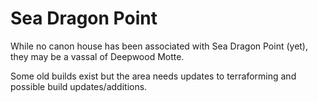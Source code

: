 
# Sea Dragon Point

<ProjectDetails
  floatRight
  region="North"
  house="undefined"
  type="Miscellaneous"
  status="Not Started"
  warp="/warp seadragon"
  projectLead="undefined"
  dateStarted="Invalid Date"
  dateCompleted="Invalid Date"
/>

While no canon house has been associated with Sea Dragon Point (yet), they may be a vassal of Deepwood Motte.

Some old builds exist but the area needs updates to terraforming and possible build updates/additions.
